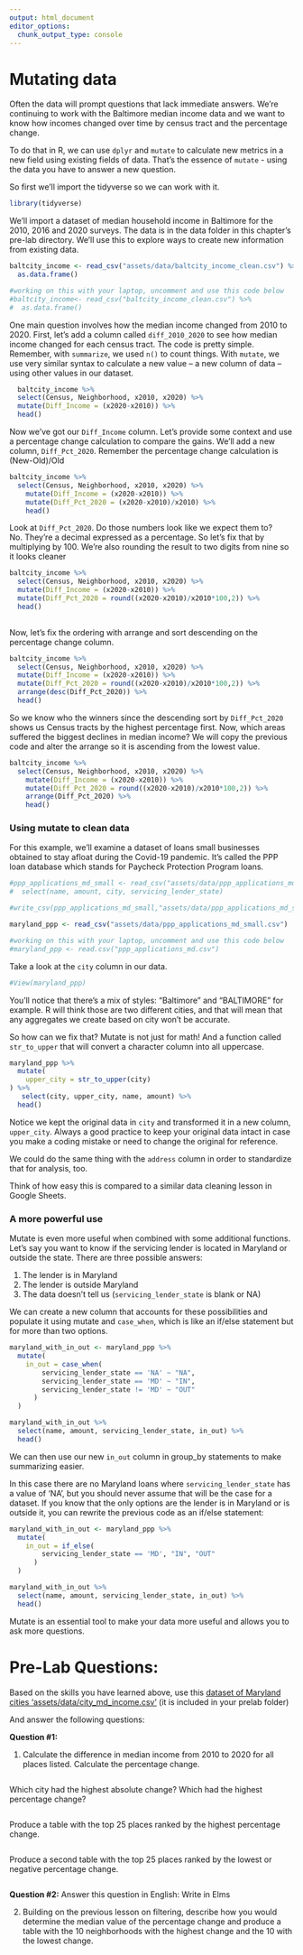 ```yaml
---
output: html_document
editor_options: 
  chunk_output_type: console
---
```

# Mutating data {#r-mutating}

Often the data will prompt questions that lack immediate answers. We're continuing to work with the Baltimore median income data and we want to know how incomes changed over time by census tract and the percentage change.

To do that in R, we can use `dplyr` and `mutate` to calculate new metrics in a new field using existing fields of data. That's the essence of `mutate` - using the data you have to answer a new question.

So first we'll import the tidyverse so we can work with it.

```r
library(tidyverse)
```

We'll import a dataset of median household income in Baltimore for the 2010, 2016 and 2020 surveys. The data is in the data folder in this chapter's pre-lab directory. We'll use this to explore ways to create new information from existing data.

```r

baltcity_income <- read_csv("assets/data/baltcity_income_clean.csv") %>% 
  as.data.frame()

#working on this with your laptop, uncomment and use this code below
#baltcity_income<- read_csv("baltcity_income_clean.csv") %>% 
#  as.data.frame()

```

One main question involves how the median income changed from 2010 to 2020. First, let's add a column called `diff_2010_2020` to see how median income changed for each census tract. The code is pretty simple. Remember, with `summarize`, we used `n()` to count things. With `mutate`, we use very similar syntax to calculate a new value -- a new column of data -- using other values in our dataset.

```r
  baltcity_income %>%
  select(Census, Neighborhood, x2010, x2020) %>%
  mutate(Diff_Income = (x2020-x2010)) %>% 
  head()

```

Now we've got our `Diff_Income` column. Let's provide some context and use a percentage change calculation to compare the gains. We'll add a new column, `Diff_Pct_2020`. Remember the percentage change calculation is (New-Old)/Old

```r
baltcity_income %>%
  select(Census, Neighborhood, x2010, x2020) %>%
    mutate(Diff_Income = (x2020-x2010)) %>% 
    mutate(Diff_Pct_2020 = (x2020-x2010)/x2010) %>% 
    head()
```

Look at `Diff_Pct_2020`. Do those numbers look like we expect them to? No. They're a decimal expressed as a percentage. So let's fix that by multiplying by 100. We're also rounding the result to two digits from nine so it looks cleaner

```r
baltcity_income %>%
  select(Census, Neighborhood, x2010, x2020) %>%
  mutate(Diff_Income = (x2020-x2010)) %>% 
  mutate(Diff_Pct_2020 = round((x2020-x2010)/x2010*100,2)) %>% 
  head()
  
```

Now, let's fix the ordering with arrange and sort descending on the percentage change column.

```r
baltcity_income %>%
  select(Census, Neighborhood, x2010, x2020) %>%
  mutate(Diff_Income = (x2020-x2010)) %>% 
  mutate(Diff_Pct_2020 = round((x2020-x2010)/x2010*100,2)) %>% 
  arrange(desc(Diff_Pct_2020)) %>% 
  head()
```

So we know who the winners since the descending sort by `Diff_Pct_2020` shows us Census tracts by the highest percentage first. Now, which areas suffered the biggest declines in median income? We will copy the previous code and alter the arrange so it is ascending from the lowest value.

```r
baltcity_income %>%
  select(Census, Neighborhood, x2010, x2020) %>%
    mutate(Diff_Income = (x2020-x2010)) %>% 
    mutate(Diff_Pct_2020 = round((x2020-x2010)/x2010*100,2)) %>% 
    arrange(Diff_Pct_2020) %>% 
    head()

```

### Using mutate to clean data

For this example, we'll examine a dataset of loans small businesses obtained to stay afloat during the Covid-19 pandemic. It's called the PPP loan database which stands for Paycheck Protection Program loans.

```r
#ppp_applications_md_small <- read_csv("assets/data/ppp_applications_md.csv") %>%
#  select(name, amount, city, servicing_lender_state)

#write_csv(ppp_applications_md_small,"assets/data/ppp_applications_md_small.csv")

maryland_ppp <- read_csv("assets/data/ppp_applications_md_small.csv")

#working on this with your laptop, uncomment and use this code below
#maryland_ppp <- read.csv("ppp_applications_md.csv")

```

Take a look at the `city` column in our data.

```r
#View(maryland_ppp)
```

You'll notice that there's a mix of styles: "Baltimore" and "BALTIMORE" for example. R will think those are two different cities, and that will mean that any aggregates we create based on city won't be accurate.

So how can we fix that? Mutate is not just for math! And a function called `str_to_upper` that will convert a character column into all uppercase.

```r
maryland_ppp %>%
  mutate(
    upper_city = str_to_upper(city)
) %>% 
   select(city, upper_city, name, amount) %>% 
  head()
```

Notice we kept the original data in `city` and transformed it in a new column, `upper_city`. Always a good practice to keep your original data intact in case you make a coding mistake or need to change the original for reference.

We could do the same thing with the `address` column in order to standardize that for analysis, too.

Think of how easy this is compared to a similar data cleaning lesson in Google Sheets.

### A more powerful use

Mutate is even more useful when combined with some additional functions. Let's say you want to know if the servicing lender is located in Maryland or outside the state. There are three possible answers:

1.  The lender is in Maryland
2.  The lender is outside Maryland
3.  The data doesn't tell us (`servicing_lender_state` is blank or NA)

We can create a new column that accounts for these possibilities and populate it using mutate and `case_when`, which is like an if/else statement but for more than two options.

```r
maryland_with_in_out <- maryland_ppp %>%
  mutate(
    in_out = case_when(
        servicing_lender_state == 'NA' ~ "NA",
        servicing_lender_state == 'MD' ~ "IN",
        servicing_lender_state != 'MD' ~ "OUT"
      )
  ) 

maryland_with_in_out %>% 
  select(name, amount, servicing_lender_state, in_out) %>% 
  head()
```

We can then use our new `in_out` column in group_by statements to make summarizing easier.

In this case there are no Maryland loans where `servicing_lender_state` has a value of 'NA', but you should never assume that will be the case for a dataset. If you know that the only options are the lender is in Maryland or is outside it, you can rewrite the previous code as an if/else statement:

```r
maryland_with_in_out <- maryland_ppp %>%
  mutate(
    in_out = if_else(
        servicing_lender_state == 'MD', "IN", "OUT"
      )
  )

maryland_with_in_out %>% 
  select(name, amount, servicing_lender_state, in_out) %>% 
  head()
```

Mutate is an essential tool to make your data more useful and allows you to ask more questions.

# Pre-Lab Questions:

Based on the skills you have learned above, use this [dataset of Maryland cities 'assets/data/city_md_income.csv'](%22assets/data/city_md_income.csv%22) (it is included in your prelab folder)

And answer the following questions:

**Question #1:**

1)  Calculate the difference in median income from 2010 to 2020 for all places listed. Calculate the percentage change.

```r
 
```

Which city had the highest absolute change? Which had the highest percentage change?

```r
 
```

Produce a table with the top 25 places ranked by the highest percentage change.

```r
 
```

Produce a second table with the top 25 places ranked by the lowest or negative percentage change.

```r
 
```

**Question #2:** Answer this question in English: Write in Elms

2)  Building on the previous lesson on filtering, describe how you would determine the median value of the percentage change and produce a table with the 10 neighborhoods with the highest change and the 10 with the lowest change.


